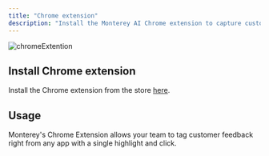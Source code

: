 ```yaml
---
title: "Chrome extension"
description: "Install the Monterey AI Chrome extension to capture customer feedback from any web app or web page"
---
```


![chromeExtention](https://monterey-documentation-gifs.s3.us-east-2.amazonaws.com/extention.gif)

## Install Chrome extension

Install the Chrome extension from the store [here](../https://chrome.google.com/webstore/detail/monterey-ai/faoofmdmlogpijhcobkhilajiphlbnpl).

## Usage

Monterey's Chrome Extension allows your team to tag customer feedback right from any app with a single highlight and click.
